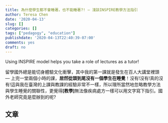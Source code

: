 ```yaml
---
title: 為什麼學生都不會睡著，也不能睡著?! — 淺談INSPIRE教學方法指引
author: Teresa Chen
date: '2020-04-13'
slug: []
categories: []
tags: ["pedagogy", "education"]
publishdate: '2020-04-13T22:40:39-07:00'
comments: yes
draft: no
---
```


Using INSPIRE model helps you take a role of lectures as a tutor!

留學國外總是能切身體驗文化衝擊，其中我的第一課就是發生在百人大講堂裡頭 — 上完一堂兩個小時的課，**居然從頭到尾沒有一個學生在睡覺**！沒有!沒有!真的沒有!這與我在臺灣的上課與教課的經驗非常不一樣，所以理所當然地忽略教學方法與學生睡覺的關聯性，更覺得**[教學]**無法像疾病處方一樣可以用文字寫下指引。國外老師究竟是麼辦到的呢?                  



## 文章